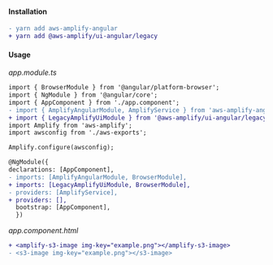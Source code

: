 #### Installation

```diff
- yarn add aws-amplify-angular
+ yarn add @aws-amplify/ui-angular/legacy
```

#### Usage

_app.module.ts_

```diff
import { BrowserModule } from '@angular/platform-browser';
import { NgModule } from '@angular/core';
import { AppComponent } from './app.component';
- import { AmplifyAngularModule, AmplifyService } from 'aws-amplify-angular';
+ import { LegacyAmplifyUiModule } from '@aws-amplify/ui-angular/legacy';
import Amplify from 'aws-amplify';
import awsconfig from './aws-exports';

Amplify.configure(awsconfig);

@NgModule({
declarations: [AppComponent],
- imports: [AmplifyAngularModule, BrowserModule],
+ imports: [LegacyAmplifyUiModule, BrowserModule],
- providers: [AmplifyService],
+ providers: [],
  bootstrap: [AppComponent],
  })
```

_app.component.html_

```diff
+ <amplify-s3-image img-key="example.png"></amplify-s3-image>
- <s3-image img-key="example.png"></s3-image>
```

